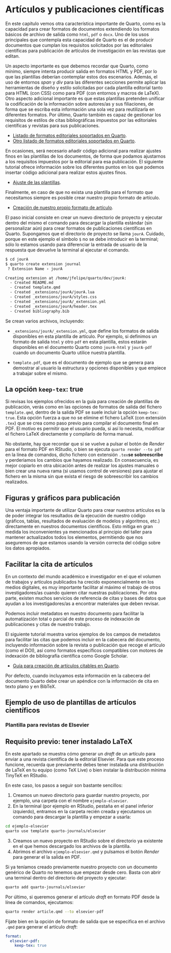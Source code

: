 # Artículos y publicaciones científicas {#sec-scientfic-articles}

En este capítulo vemos otra característica importante de Quarto, como es
la capacidad para crear formatos de documentos extendiendo los formatos
básicos de archivo de salida como `html`, `pdf` o `docx`. Uno de los usos
principales que contempla esta capacidad de Quarto es el de producir
documentos que cumplan los requisitos solicitados por las editoriales
científicas para publicación de artículos de investigación en las revistas
que editan.

Un aspecto importante es que debemos recordar que Quarto, como mínimo, siempre
intenta producir salida en formatos HTML y PDF, por lo que las plantillas deberían
contemplar estos dos escenarios. Además, el uso de entornos *span* y *div* para
las diferentes secciones permite aplicar las herramientas de diseño y estilo solicitadas
por cada plantilla editorial tanto para HTML (con CSS) como para PDF (con entornos
y macros de LaTeX). Otro aspecto adicional importante es que estas plantillas
pretenden unificar la codificación de la información sobre autores/as y sus filiaciones,
de forma que se escriba esta información una sola vez para reutilizarla en diferentes 
formatos. Por último, Quarto también es capaz de gestionar los requisitos de estilos
de citas bibliográficas impuestos por las editoriales científicas y revistas para 
sus publicaciones.

- [Listado de formatos editoriales soportados en Quarto](https://quarto.org/docs/journals/).
- [Otro listado de formatos editoriales soportados en Quarto](https://github.com/quarto-journals).

En ocasiones, será necesario añadir código adicional para realizar ajustes finos en las
plantillas de los documentos, de forma que podamos ajustarnos a los requisitos impuestos
por la editorial para esa publicación. El siguiente tutorial ofrece información sobre
los diferentes puntos en los que podemos insertar código adicional para realizar estos
ajustes finos.

- [Ajuste de las plantillas](https://quarto.org/docs/journals/templates.html).

Finalmente, en caso de que no exista una plantilla para el formato que necesitamos siempre es
posible crear nuestro propio formato de artículo.

- [Creación de nuestro propio formato de artículo](https://quarto.org/docs/journals/formats.html).

El paso inicial consiste en crear un nuevo directorio de proyecto y ejecutar dentro del mismo
el comando para descargar la plantilla estándar (sin personalizar aún) para crear formatos de publicaciones
científicas en Quarto. Supongamos que el directorio de proyecto se llama `jourA`. 
Cuidado, porque en este ejemplo el símbolo `$` no se debe introducir en la
terminal; sólo lo estamos usando para diferenciar la entrada de usuario de la respuesta que devuelve
la terminal al ejecutar el comando.

``` .bash
$ cd jourA
$ quarto create extension journal
 ? Extension Name › jourA

Creating extension at /home/jfelipe/quarto/dev/jourA:
  - Created README.md
  - Created template.qmd
  - Created _extensions/jourA/jourA.lua
  - Created _extensions/jourA/styles.css
  - Created _extensions/jourA/_extension.yml
  - Created _extensions/jourA/header.tex
  - Created bibliography.bib
```

Se crean varios archivos, incluyendo:

- `_extensions/jourA/_extension.yml`, que define los formatos de salida disponibles en esta
plantilla de artículo. Por ejemplo, si definimos un formato de salida `html` y otro `pdf` en
esta plantilla, estos estarán disponibles en el documento Quarto como `jourA-html` y 
`jourA-pdf` cuando un documento Quarto utilice nuestra plantilla.

- `template.pdf`, que es el documento de ejemplo que se genera para demostrar al usuario la
estructura y opciones disponibles y que empiece a trabajar sobre el mismo.

::: {.callout-info}
## La opción `keep-tex`: true

Si revisas los ejemplos ofrecidos en la guía para creación de plantillas de publicación, verás
como en las opciones de formatos de salida del fichero `template.qmd`, dentro de la salida PDF
se suele incluir la opción `keep-tex: true`. Esta opción fuerza a que no se elimine el fichero
LaTeX (con extensión `.tex`) que se crea como paso previo para compilar el documento final en
PDF. El motivo es permitir que el usuario pueda, si así lo necesita, modificar el fichero
LaTeX directamente y compilarlo de forma manual.

No obstante, hay que recordar que si se vuelve a pulsar el botón de *Render* para el formato PDF
en RStudio, o bien se ejecuta `quarto render --to pdf` en la línea de comandos, dicho fichero
con extensión `.tex`**se sobreescribe** y perderiamos los cambios que hayamos realizado. En consecuencia,
es mejor copiarlo en otra ubicación antes de realizar los ajustes manuales o bien crear una nueva
rama (si usamos control de versiones) para ajustar el fichero en la misma sin que exista el riesgo
de sobreescribir los cambios realizados.
:::

## Figuras y gráficos para publicación

Una ventaja importante de utilizar Quarto para crear nuestros artículos es la de poder
integrar los resultados de la ejecución de nuestro código (gráficos, tablas, resultados
de evaluación de modelos y algoritmos, etc.) directamente en nuestros documentos científicos.
Esto mitiga en gran medida los inconvenientes ya mencionados al principio del taller para
mantener actualizados todos los elementos, permitiendo que nos aseguremos de que estamos
usando la versión correcta del código sobre los datos apropiados.


## Facilitar la cita de artículos

En un contexto del mundo académico e investigador en el que el volumen de trabajos y
artículos publicados ha crecido exponencialmente en los medios digitales, es muy
importante facilitar al máximo el trabajo de otros investigadores/as cuando quieren
citar nuestras publicaciones. Por otra parte, existen muchos servicios de referencia
de citas y bases de datos que ayudan a los investigadores/as a encontrar materiales
que deben revisar.

Podemos incluir metadatos en nuestro documento para facilitar la automatización total
o parcial de este proceso de indexación de publicaciones y citas de nuestro trabajo.

El siguiente tutorial muestra varios ejemplos de los campos de metadatos para facilitar
las citas que podemos incluir en la cabecera del documento, incluyendo información sobre
la revista o publicación que recoge el artículo (como el DOI), así como formatos específicos
compatibles con motores de indexación de bibliografía científica como Google Scholar.

- [Guía para creación de artículos citables en Quarto](https://quarto.org/docs/authoring/create-citeable-articles.html).

Por defecto, cuando incluyamos esta información en la cabecera del documento Quarto debe
crear un apéndice con la información de cita en texto plano y en BibTeX.

## Ejemplo de uso de plantillas de artículos científicos

### Plantilla para revistas de Elsevier

::: {.callout-warning}
## Requisito previo: tener instalado LaTeX

En este apartado se muestra cómo generar un *draft* de un artículo para enviar a una
revista científica de la editorial Elsevier. Para que este proceso funcione, recuerda
que previamente debes tener instalada una distribución de LaTeX en tu equipo (como
TeX Live) o bien instalar la distribución mínima TinyTeX en RStudio.
:::

En este caso, los pasos a seguir son bastante sencillos:

1. Creamos un nuevo directorio para guardar nuestro proyecto, por ejemplo, una carpeta
con el nombre `ejemplo-elsevier`.
2. En la terminal (por ejemplo en RStudio, pestaña en el panel inferior izquierdo), 
entramos en la carpeta recién creada y ejecutamos un comando para descargar la plantilla
y empezar a usarla:

``` .bash
cd ejemplo-elsevier
quarto use template quarto-journals/elsevier
```

3. Creamos un nuevo proyecto en RStudio sobre el directorio ya existente en el que hemos
descargado los archivos de la plantilla.
4. Abrimos el archivo `ejemplo-elsevier.qmd` y pulsamos el botón *Render* para generar el
la salida en PDF.

Si ya teníamos creado previamente nuestro proyecto con un documento genérico de Quarto no
tenemos que empezar desde cero. Basta con abrir una terminal dentro del directorio del proyecto
y ejecutar:

``` .bash
quarto add quarto-journals/elsevier
```

Por último, si queremos generar el artículo *draft* en formato PDF desde la línea de comandos,
ejecutamos:

``` .bash
quarto render article.qmd --to elsevier-pdf
```

Fíjate bien en la opción de formato de salida que se especifica en el archivo `.qmd` para
generar el artículo *draft*:

```.yaml
format:
  elsevier-pdf:
    keep-tex: true
```